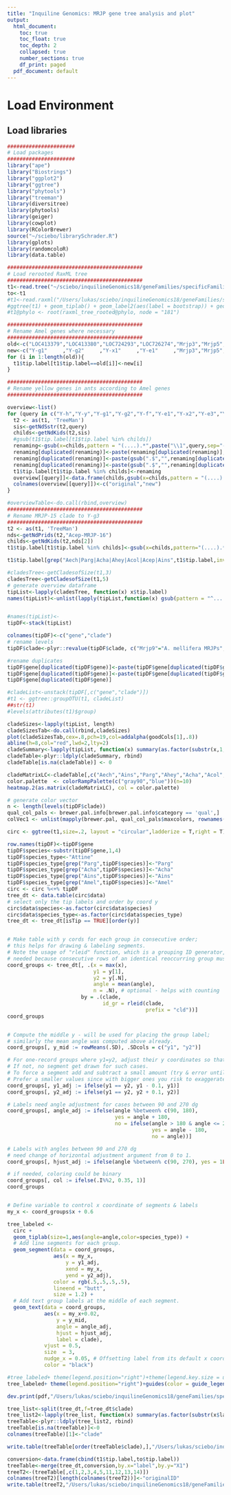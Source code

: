 ```yaml
---
title: "Inquiline Genomics: MRJP gene tree analysis and plot"
output:
  html_document:
    toc: true
    toc_float: true
    toc_depth: 2
    collapsed: true
    number_sections: true
    df_print: paged
  pdf_document: default
---
```

<STYLE TYPE="text/css">
<!--
  td{
    font-family: Arial; 
    font-size: 8pt;
    padding:0px;
    cellpadding="0";
    cellspacing="0"
  }
  th {
    font-family: Arial; 
    font-size: 8pt;
    height: 20px;
    font-weight: bold;
    text-align: right;
    background-color: #ccccff;
  }
  table { 
    border-spacing: 0px;
    border-collapse: collapse;
  }
--->
</STYLE>

# Load Environment
## Load libraries

```r
######################
# Load packages
######################
library("ape")
library("Biostrings")
library("ggplot2")
library("ggtree")
library("phytools")
library("treeman")
library(diversitree)
library(phytools)
library(geiger)
library(cowplot)
library(RColorBrewer)
source("~/sciebo/librarySchrader.R")
library(gplots)
library(randomcoloR)
library(data.table)
```


```r
############################################
# Load rerooted RaxML tree
############################################
t1<-read.tree("~/sciebo/inquilineGenomics18/geneFamilies/specificFamilies/mrjps/tree/mergeAln/FigtreeRooted.bipartitions.nwk")
to<-t1
#t1<-read.raxml("/Users/lukas/sciebo/inquilineGenomics18/geneFamilies/specificFamilies/mrjps/tree/mergeAln/ItolRooted.bipartitions.nwk.txt")
#ggtree(t1) + geom_tiplab() + geom_label2(aes(label = bootstrap)) + geom_rootpoint()
#t1@phylo <- root(raxml_tree_rooted@phylo, node = "181")
```

```r
############################################
# Rename Amel genes where necessary
############################################
old<-c("LOC413379","LOC413380","LOC724293","LOC726274","Mrjp3","Mrjp5","Mrjp6","Mrjp4","Mrjp7","Mrjp1","LOC102654393","Mrjp2","Mrjp8","Mrjp9","Y-e3","LOC727110","Y-y","Y-h","LOC113218568","Y-f")
new<-c("Y-g1"     ,"Y-g2"     ,"Y-x1"     ,"Y-e1"     ,"Mrjp3","Mrjp5","Mrjp6","Mrjp4","Mrjp7","Mrjp1","Mrjp2-like"  ,"Mrjp2","Mrjp8","Mrjp9","Y-e3","Y-x2"     ,"Y-y","Y-h","Y-like","Y-f")
for (i in 1:length(old)){
  t1$tip.label[t1$tip.label==old[i]]<-new[i]
}

############################################
# Rename yellow genes in ants according to Amel genes
############################################

overview<-list()
for (query in c("Y-h","Y-y","Y-g1","Y-g2","Y-f","Y-e1","Y-x2","Y-e3","Y-like","Y-x1")){
  t2 <- as(t1, 'TreeMan')
  sis<-getNdSstr(t2,query)
  childs<-getNdKids(t2,sis)
  #gsub(t1$tip.label[t1$tip.label %in% childs])
  renaming<-gsub(x=childs,pattern = "(....).*",paste("\\1",query,sep="-"),perl=T)
  renaming[duplicated(renaming)]<-paste(renaming[duplicated(renaming)],"b",sep="")
  renaming[duplicated(renaming)]<-paste(gsub(".$","",renaming[duplicated(renaming)]),"c",sep="")
  renaming[duplicated(renaming)]<-paste(gsub(".$","",renaming[duplicated(renaming)]),"d",sep="")
  t1$tip.label[t1$tip.label %in% childs]<-renaming
  overview[[query]]<-data.frame(childs,gsub(x=childs,pattern = "(....).*",paste("\\1",query,sep="-"),perl=T))
  colnames(overview[[query]])<-c("original","new")
}

#overviewTable<-do.call(rbind,overview)
############################################
# Rename MRJP-15 clade to Y-g3
############################################
t2 <- as(t1, 'TreeMan')
nds<-getNdPrids(t2,"Acep-MRJP-16")
childs<-getNdKids(t2,nds[2])
t1$tip.label[t1$tip.label %in% childs]<-gsub(x=childs,pattern="(....).*","\\1-Y-g3",perl=T)


```


```r
t1$tip.label[grep("Aech|Parg|Acha|Ahey|Acol|Acep|Ains",t1$tip.label,invert=T)]<-paste("Amel",t1$tip.label[grep("Aech|Parg|Acha|Ahey|Acol|Acep|Ains",t1$tip.label,invert=T)],sep="-")
```

```r
#cladesTree<-getCladesofSize(t1,3)
cladesTree<-getCladesofSize(t1,5)
# generate overview dataframe
tipList<-lapply(cladesTree, function(x) x$tip.label)
names(tipList)<-unlist(lapply(tipList,function(x) gsub(pattern = "^....-",replacement = "",x=x[1],perl=T)))


#names(tipList)<-
tipDF<-stack(tipList)

```

```r
colnames(tipDF)<-c("gene","clade")
# rename levels
tipDF$clade<-plyr::revalue(tipDF$clade, c("Mrjp9"="A. mellifera MRJPs", "MRJP-18"="Mrjp01", "MRJP-10"="Mrjp02", "MRJP-03"="Mrjp03", "MRJP-05"="Mrjp04", "MRJP-24"="Mrjp05", "MRJP-06"="Mrjp06", "MRJP-21"="Mrjp07", "MRJP-27"="Mrjp08","MRJP-30"="Mrjp09"))
```

```r

#rename duplicates
tipDF$gene[duplicated(tipDF$gene)]<-paste(tipDF$gene[duplicated(tipDF$gene)],"b",sep="-")
tipDF$gene[duplicated(tipDF$gene)]<-paste(tipDF$gene[duplicated(tipDF$gene)],"c",sep="-")
tipDF$gene[duplicated(tipDF$gene)]

```
```r

#cladeList<-unstack(tipDF[,c("gene","clade")])
#t1 <- ggtree::groupOTU(t1, cladeList)
##str(t1)
#levels(attributes(t1)$group)


```

```r
cladeSizes<-lapply(tipList, length)
cladeSizesTab<-do.call(rbind,cladeSizes)
plot(cladeSizesTab,cex=.8,pch=19,col=addalpha(goodCols[1],.8))
abline(h=8,col="red",lwd=2,lty=2)
cladeSummary<-lapply(tipList, function(x) summary(as.factor(substr(x,1,4))))
cladeTable<-plyr::ldply(cladeSummary, rbind)
cladeTable[is.na(cladeTable)] <- 0


```

```r
cladeMatrixLC<-cladeTable[,c("Aech","Ains","Parg","Ahey","Acha","Acol","Acep","Amel")]
color.palette  <- colorRampPalette(c("gray90","blue"))(n=10)
heatmap.2(as.matrix(cladeMatrixLC), col = color.palette)
```

```r
# generate color vector
n <- length(levels(tipDF$clade))
qual_col_pals <- brewer.pal.info[brewer.pal.info$category == 'qual',]
colVec1 <- unlist(mapply(brewer.pal, qual_col_pals$maxcolors, rownames(qual_col_pals)))[1:n]

```

```r

circ <- ggtree(t1,size=.2, layout = "circular",ladderize = T,right = T) 

row.names(tipDF)<-tipDF$gene
tipDF$species<-substr(tipDF$gene,1,4)
tipDF$species_type<-"Attine"
tipDF$species_type[grep("Parg",tipDF$species)]<-"Parg"
tipDF$species_type[grep("Acha",tipDF$species)]<-"Acha"
tipDF$species_type[grep("Ains",tipDF$species)]<-"Ains"
tipDF$species_type[grep("Amel",tipDF$species)]<-"Amel"
circ <- circ %<+% tipDF
tree_dt <- data.table(circ$data)
# select only the tip labels and order by coord y
circ$data$species<-as.factor(circ$data$species)
circ$data$species_type<-as.factor(circ$data$species_type)
tree_dt <- tree_dt[isTip == TRUE][order(y)]


# Make table with y cords for each group in consecutive order; 
# this helps for drawing & labeling segments.
# Note the usage of "rleid" function, which is a grouping ID generator,
# needed because consecutive rows of an identical reoccurring group must form a unique group.
coord_groups <- tree_dt[, .(x = max(x),
                            y1 = y[1],
                            y2 = y[.N],
                            angle = mean(angle),
                            n = .N), # optional - helps with counting
                        by = .(clade, 
                               id_gr = rleid(clade, 
                                             prefix = "cld"))]
coord_groups


# Compute the middle y - will be used for placing the group label;
# similarly the mean angle was computed above already. 
coord_groups[, y_mid := rowMeans(.SD), .SDcols = c("y1", "y2")]

# For one-record groups where y1=y2, adjust their y coordinates so that a segment gets drawn;
# If not, no segment get drawn for such cases.
# To force a segment add and subtract a small amount (try & error until seems ok). 
# Prefer a smaller values since with bigger ones you risk to exaggerate the segments.
coord_groups[, y1_adj := ifelse(y1 == y2, y1 - 0.1, y1)]
coord_groups[, y2_adj := ifelse(y1 == y2, y2 + 0.1, y2)]

# Labels need angle adjustment for cases between 90 and 270 dg
coord_groups[, angle_adj := ifelse(angle %between% c(90, 180), 
                                   yes = angle + 180,
                                   no = ifelse(angle > 180 & angle <= 270,
                                               yes = angle - 180,
                                               no = angle))]

# Labels with angles between 90 and 270 dg
# need change of horizontal adjustment argument from 0 to 1.
coord_groups[, hjust_adj := ifelse(angle %between% c(90, 270), yes = 1L, no = 0L)]

# if needed, coloring could be binary 
coord_groups[, col := ifelse(.I%%2, 0.35, 1)]
coord_groups


# Define variable to control x coordinate of segments & labels
my_x <- coord_groups$x + 0.6

tree_labeled <- 
  circ + 
  geom_tiplab(size=1,aes(angle=angle,color=species_type)) + 
  # Add line segments for each group.
  geom_segment(data = coord_groups,
               aes(x = my_x, 
                   y = y1_adj, 
                   xend = my_x, 
                   yend = y2_adj),
               color = rgb(.5,.5,.5,.5),
               lineend = "butt",
               size = 1.2) +
  # Add text group labels at the middle of each segment.
  geom_text(data = coord_groups,
            aes(x = my_x+0.02,
                y = y_mid,
                angle = angle_adj,
                hjust = hjust_adj,
                label = clade),
            vjust = 0.5, 
            size  = 3,
            nudge_x = 0.05, # Offsetting label from its default x coordinate.
            color = "black")
```

```r
#tree_labeled+ theme(legend.position="right")+theme(legend.key.size = unit(.1,"line"))
tree_labeled+ theme(legend.position="right")+guides(color = guide_legend(override.aes = list(size=5))) 

dev.print(pdf,"/Users/lukas/sciebo/inquilineGenomics18/geneFamilies/specificFamilies/mrjps/tree/mergeAln/Ants.MRJP-yellow.ggtree.pdf",width=7,height=7)


```

```r
tree_list<-split(tree_dt,f=tree_dt$clade)
tree_list2<-lapply(tree_list, function(x) summary(as.factor(substr(x$label,1,4))))
treeTable<-plyr::ldply(tree_list2, rbind)
treeTable[is.na(treeTable)]<-0
colnames(treeTable)[1]<-"clade"

write.table(treeTable[order(treeTable$clade),],"/Users/lukas/sciebo/inquilineGenomics18/geneFamilies/specificFamilies/mrjps/tree/mergeAln/Ants.MRJP-yellow.cladeTable.tsv",sep="\t",quote=F,row.names=F)
```

```r
conversion<-data.frame(cbind(t1$tip.label,to$tip.label))
treeTable<-merge(tree_dt,conversion,by.x="label",by.y="X1")
treeT2<-(treeTable[,c(1,2,3,4,5,11,12,13,14)])
colnames(treeT2)[length(colnames(treeT2))]<-"originalID"
write.table(treeT2,"/Users/lukas/sciebo/inquilineGenomics18/geneFamilies/specificFamilies/mrjps/tree/mergeAln/Ants.MRJP-yellow.overview.tsv",sep="\t",quote=F,row.names=F)

```

